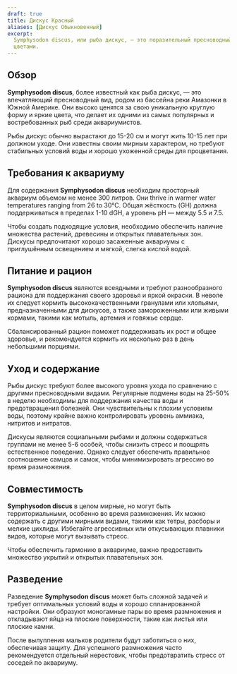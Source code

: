 ```yaml
---
draft: true
title: Дискус Красный
aliases: [Дискус Обыкновенный]
excerpt:
  Symphysodon discus, или рыба дискус, — это поразительный пресноводный вид, известный своей уникальной формой и яркими
  цветами.
---
```


## Обзор

**Symphysodon discus**, более известный как рыба дискус, — это впечатляющий пресноводный вид, родом из бассейна реки
Амазонки в Южной Америке. Они высоко ценятся за свою уникальную круглую форму и яркие цвета, что делает их одними из
самых популярных и востребованных рыб среди аквариумистов.

Рыбы дискус обычно вырастают до 15-20 см и могут жить 10-15 лет при должном уходе. Они известны своим мирным характером,
но требуют стабильных условий воды и хорошо ухоженной среды для процветания.

## Требования к аквариуму

Для содержания **Symphysodon discus** необходим просторный аквариум объемом не менее 300 литров. Они thrive in warmer
water temperatures ranging from 26 to 30°C. Общая жёсткость (GH) должна поддерживаться в пределах 1-10 dGH, а уровень pH
— между 5.5 и 7.5.

Чтобы создать подходящие условия, необходимо обеспечить наличие множества растений, древесины и открытых плавательных
зон. Дискусы предпочитают хорошо засаженные аквариумы с приглушённым освещением и мягкой, слегка кислой водой.

## Питание и рацион

**Symphysodon discus** являются всеядными и требуют разнообразного рациона для поддержания своего здоровья и яркой
окраски. В неволе их следует кормить высококачественными гранулами или хлопьями, предназначенными для дискусов, а также
замороженными или живыми кормами, такими как мотыль, артемия и говяжье сердце.

Сбалансированный рацион поможет поддерживать их рост и общее здоровье, и рекомендуется кормить их несколько раз в день
небольшими порциями.

## Уход и содержание

Рыбы дискус требуют более высокого уровня ухода по сравнению с другими пресноводными видами. Регулярные подмены воды на
25-50% в неделю необходимы для поддержания качества воды и предотвращения болезней. Они чувствительны к плохим условиям
воды, поэтому крайне важно контролировать уровень аммиака, нитритов и нитратов.

Дискусы являются социальными рыбами и должны содержаться группами не менее 5-6 особей, чтобы снизить стресс и поощрять
естественное поведение. Однако следует обеспечить правильное соотношение самцов и самок, чтобы минимизировать агрессию
во время размножения.

## Совместимость

**Symphysodon discus** в целом мирные, но могут быть территориальными, особенно во время размножения. Их можно содержать
с другими мирными видами, такими как тетры, расборы и мелкие цихлиды. Избегайте агрессивных или откусывающих плавники
видов, которые могут вызывать стресс.

Чтобы обеспечить гармонию в аквариуме, важно предоставить множество укрытий и открытых плавательных зон.

## Разведение

Разведение **Symphysodon discus** может быть сложной задачей и требует оптимальных условий воды и хорошо спланированной
настройки. Они образуют моногамные пары во время размножения и откладывают яйца на плоские поверхности, такие как листья
или плоские камни.

После вылупления мальков родители будут заботиться о них, обеспечивая защиту. Для успешного размножения часто
рекомендуется отдельный нерестовик, чтобы предотвратить стресс от соседей по аквариуму.
